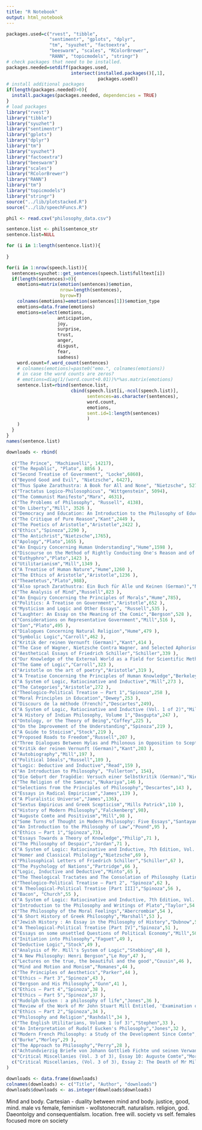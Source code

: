 ```yaml
---
title: "R Notebook"
output: html_notebook
---
```


```r
packages.used=c("rvest", "tibble", 
                "sentimentr", "gplots", "dplyr",
                "tm", "syuzhet", "factoextra", 
                "beeswarm", "scales", "RColorBrewer",
                "RANN", "topicmodels", "stringr")
# check packages that need to be installed.
packages.needed=setdiff(packages.used, 
                        intersect(installed.packages()[,1], 
                                  packages.used))
# install additional packages
if(length(packages.needed)>0){
  install.packages(packages.needed, dependencies = TRUE)
}
# load packages
library("rvest")
library("tibble")
library("syuzhet")
library("sentimentr")
library("gplots")
library("dplyr")
library("tm")
library("syuzhet")
library("factoextra")
library("beeswarm")
library("scales")
library("RColorBrewer")
library("RANN")
library("tm")
library("topicmodels")
library("stringr")
source("../lib/plotstacked.R")
source("../lib/speechFuncs.R")
```

```r
phil <- read.csv("philosophy_data.csv")
```


```r
sentence.list <- phil$sentence_str
sentence.list=NULL

for (i in 1:length(sentence.list)){
  
}

for(i in 1:nrow(speech.list)){
  sentences=syuzhet::get_sentences(speech.list$fulltext[i])
  if(length(sentences)>0){
    emotions=matrix(emotion(sentences)$emotion, 
                    nrow=length(sentences), 
                    byrow=T)
    colnames(emotions)=emotion(sentences[1])$emotion_type
    emotions=data.frame(emotions)
    emotions=select(emotions,
                   anticipation,
                   joy, 
                   surprise, 
                   trust, 
                   anger, 
                   disgust, 
                   fear, 
                   sadness)
    word.count=f.word_count(sentences)
    # colnames(emotions)=paste0("emo.", colnames(emotions))
    # in case the word counts are zeros?
    # emotions=diag(1/(word.count+0.01))%*%as.matrix(emotions)
    sentence.list=rbind(sentence.list, 
                        cbind(speech.list[i,-ncol(speech.list)],
                              sentences=as.character(sentences), 
                              word.count,
                              emotions,
                              sent.id=1:length(sentences)
                              )
    )
  }
}
names(sentence.list)
```

```r
downloads <- rbind(
  
  c("The Prince", "Machiavelli", 14217),
  c("The Republic", "Plato", 8856 ),
  c("Second Treatise of Government", "Locke",6860),
  c("Beyond Good and Evil", "Nietzsche", 6427),
  c("Thus Spake Zarathustra: A Book for All and None", "Nietzsche", 5276),
  c("Tractatus Logico-Philosophicus", "Wittgenstein", 5094),
  c("The Communist Manifesto","Marx", 4631),
  c("The Problems of Philosophy", "Russell", 4138),
  c("On Liberty","Mill", 3526 ),
  c("Democracy and Education: An Introduction to the Philosophy of Education","Dewey",2878),
  c("The Critique of Pure Reason","Kant",2449 ),
  c("The Poetics of Aristotle","Aristotle",2422 ),
  c("Ethics","Spinoza",2290 ),
  c("The Antichrist","Nietzsche",1765),
  c("Apology","Plato",1655 ),
  c("An Enquiry Concerning Human Understanding","Hume",1598 ),
  c("Discourse on the Method of Rightly Conducting One's Reason and of Seeking Truth in the Sciences","Descartes",1552 ),
  c("Euthyphro","Plato",1423 ),
  c("Utilitarianism","Mill",1349 ),
  c("A Treatise of Human Nature","Hume",1260 ),
  c("The Ethics of Aristotle","Aristotle",1236 ),
  c("Theaetetus","Plato",988),
  c("Also sprach Zarathustra: Ein Buch für Alle und Keinen (German)","Nietzsche",984 ),
  c("The Analysis of Mind","Russell",823 ),
  c("An Enquiry Concerning the Principles of Morals","Hume",785),
  c("Politics: A Treatise on Government","Aristotle",652 ),
  c("Mysticism and Logic and Other Essays", "Russell",535 ),
  c("Laughter: An Essay on the Meaning of the Comic","Bergson",528 ),
  c("Considerations on Representative Government","Mill",516 ),
  c("Ion","Plato",495 ),
  c("Dialogues Concerning Natural Religion","Hume",479 ),
  c("Symbolic Logic","Carroll",462 ),
  c("Kritik der reinen Vernunft (German)","Kant",414 ),
  c("The Case of Wagner, Nietzsche Contra Wagner, and Selected Aphorisms.","Nietzsche",367 ),
  c("Aesthetical Essays of Friedrich Schiller","Schiller",339 ),
  c("Our Knowledge of the External World as a Field for Scientific Method in Philosophy","Russell",331 ),
  c("The Game of Logic","Carroll",323 ),
  c("Aristotle on the art of poetry","Aristotle",319 ),
  c("A Treatise Concerning the Principles of Human Knowledge","Berkeley",290 ),
  c("A System of Logic, Ratiocinative and Inductive","Mill",273 ),
  c("The Categories","Aristotle",272 ),
  c("Theologico-Political Treatise — Part 1","Spinoza",258 ),
  c("Moral Principles in Education","Dewey",253 ),
  c("Discours de la méthode (French)","Descartes",249),
  c("A System of Logic, Ratiocinative and Inductive (Vol. 1 of 2)","Mill",249),
  c("A History of Indian Philosophy, Volume 1","Dasgupta",247 ),
  c("Ontology, or the Theory of Being","Coffey",225 ),
  c("On the Improvement of the Understanding","Spinoza",219 ),
  c("A Guide to Stoicism","Stock",219 ),
  c("Proposed Roads to Freedom","Russell",207 ),
  c("Three Dialogues Between Hylas and Philonous in Opposition to Sceptics and Atheists","Berkeley",205),
  c("Kritik der reinen Vernunft (German)","Kant",203 ),
  c("Autobiography","Mill",197 ),
  c("Political Ideals","Russell",189 ),
  c("Logic: Deductive and Inductive","Read",159 ),
  c("An Introduction to Philosophy", "Fullerton", 154),
  c("Die Geburt der Tragödie: Versuch einer Selbstkritik (German)","Nietzsche",150 ),
  c("The Religion of the Samurai","Nukariya",146 ),
  c("Selections from the Principles of Philosophy","Descartes",143 ),
  c("Essays in Radical Empiricism","James",139 ),
  c("A Pluralistic Universe","James",136),
  c("Sextus Empiricus and Greek Scepticism","Mills Patrick",110 ),
  c("History of Modern Philosophy","Falckenberg",98),
  c("Auguste Comte and Positivism","Mill",98 ),
  c("Some Turns of Thought in Modern Philosophy: Five Essays","Santayana",96 ),
  c("An Introduction to the Philosophy of Law","Pound",95 ),
  c("Ethics — Part 1","Spinoza",73),
  c("Essays Towards a Theory of Knowledge","Philip",71 ),
  c("The Philosophy of Despair","Jordan",71 ),
  c("A System of Logic: Ratiocinative and Inductive, 7th Edition, Vol. II","Mill",70),
  c("Homer and Classical Philology","Nietzsche",69 ),
  c("Philosophical Letters of Friedrich Schiller","Schiller",67 ),
  c("The Psychology of Nations","Partridge",66 ),
  c("Logic, Inductive and Deductive","Minto",65 ),
  c("The Theological Tractates and The Consolation of Philosophy (Latin)","Boethius",64 ),
  c("Theologico-Political Treatise — Part 2", "Spinoza",62 ),
  c("A Theological-Political Treatise [Part III]","Spinoza",56 ),
  c("Bacon", "Church",55 ),
  c("A System of Logic: Ratiocinative and Inductive, 7th Edition, Vol. I","Mill",54 ),
  c("Introduction to the Philosophy and Writings of Plato","Taylor",54 ),
  c("The Philosophy of the Moral Feelings","Abercrombie",54 ),
  c("A Short History of Greek Philosophy","Marshall",53 ),
  c("Jewish History : An Essay in the Philosophy of History","Dubnow",53 ),
  c("A Theological-Political Treatise [Part IV]","Spinoza",51 ),
  c("Essays on some unsettled Questions of Political Economy","Mill",50 ),
  c("Initiation into Philosophy","Faguet",49 ),
  c("Deductive Logic","Stock",49 ),
  c("Analysis of Mr. Mill's System of Logic","Stebbing",48 ),
  c("A New Philosophy: Henri Bergson","Le Roy",47 ),
  c("Lectures on the true, the beautiful and the good","Cousin",46 ),
  c("Mind and Motion and Monism","Romanes",44 ),
  c("The Principles of Aesthetics","Parker",44 ),
  c("Ethics — Part 3","Spinoza",43 ),
  c("Bergson and His Philosophy","Gunn",41 ),
  c("Ethics — Part 4","Spinoza",38 ),
  c("Ethics — Part 5","Spinoza",37 ),
  c("Rudolph Eucken : a philosophy of life","Jones",36 ),
  c("Review of the Work of Mr John Stuart Mill Entitled, 'Examination of Sir William Hamilton's Philosophy.'","Grote",36 ),
  c("Ethics — Part 2","Spinoza",34 ),
  c("Philosophy and Religion","Rashdall",34 ),
  c("The English Utilitarians, Volume 1 (of 3)","Stephen",33 ),
  c("An Interpretation of Rudolf Eucken's Philosophy","Jones",32 ),
  c("Modern French Philosophy: a Study of the Development Since Comte","Gunn",31 ),
  c("Burke","Morley",29 ),
  c("The Approach to Philosophy","Perry",28 ),
  c("Achtundvierzig Briefe von Johann Gottlieb Fichte und seinen Verwandten (German)","Fichte",21 ),
  c("Critical Miscellanies (Vol. 3 of 3), Essay 10: Auguste Comte","Morley",20 ),
  c("Critical Miscellanies, (Vol. 3 of 3), Essay 2: The Death of Mr Mill; Essay 3: Mr Mill's Autobiography","Morley",19 )
)

downloads <- data.frame(downloads)
colnames(downloads) <- c("Title", "Author", "downloads")
downloads$downloads <- as.integer(downloads$downloads)
```

Mind and body. Cartesian - duality between mind and body. justice, good, mind. male vs female, feminism - wollstonecraft. naturalism. religion, god. Daeontolgy and consequentialsm. location. free will. society vs self. females focused more on society